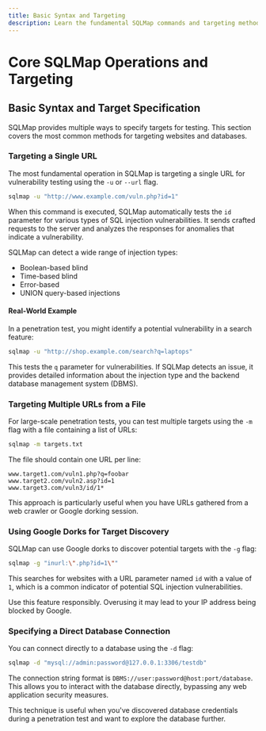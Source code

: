 ```yaml
---
title: Basic Syntax and Targeting
description: Learn the fundamental SQLMap commands and targeting methods
---
```


# Core SQLMap Operations and Targeting

## Basic Syntax and Target Specification

SQLMap provides multiple ways to specify targets for testing. This section covers the most common methods for targeting websites and databases.

### Targeting a Single URL

The most fundamental operation in SQLMap is targeting a single URL for vulnerability testing using the `-u` or `--url` flag.

```bash
sqlmap -u "http://www.example.com/vuln.php?id=1"
```

When this command is executed, SQLMap automatically tests the `id` parameter for various types of SQL injection vulnerabilities. It sends crafted requests to the server and analyzes the responses for anomalies that indicate a vulnerability.

SQLMap can detect a wide range of injection types:
- Boolean-based blind
- Time-based blind
- Error-based
- UNION query-based injections

#### Real-World Example

In a penetration test, you might identify a potential vulnerability in a search feature:

```bash
sqlmap -u "http://shop.example.com/search?q=laptops"
```

This tests the `q` parameter for vulnerabilities. If SQLMap detects an issue, it provides detailed information about the injection type and the backend database management system (DBMS).

### Targeting Multiple URLs from a File

For large-scale penetration tests, you can test multiple targets using the `-m` flag with a file containing a list of URLs:

```bash
sqlmap -m targets.txt
```

The file should contain one URL per line:
```
www.target1.com/vuln1.php?q=foobar
www.target2.com/vuln2.asp?id=1
www.target3.com/vuln3/id/1*
```

This approach is particularly useful when you have URLs gathered from a web crawler or Google dorking session.

### Using Google Dorks for Target Discovery

SQLMap can use Google dorks to discover potential targets with the `-g` flag:

```bash
sqlmap -g "inurl:\".php?id=1\""
```

This searches for websites with a URL parameter named `id` with a value of `1`, which is a common indicator of potential SQL injection vulnerabilities.

<Note title="Warning">
Use this feature responsibly. Overusing it may lead to your IP address being blocked by Google.
</Note>

### Specifying a Direct Database Connection

You can connect directly to a database using the `-d` flag:

```bash
sqlmap -d "mysql://admin:password@127.0.0.1:3306/testdb"
```

The connection string format is `DBMS://user:password@host:port/database`. This allows you to interact with the database directly, bypassing any web application security measures.

This technique is useful when you've discovered database credentials during a penetration test and want to explore the database further.
